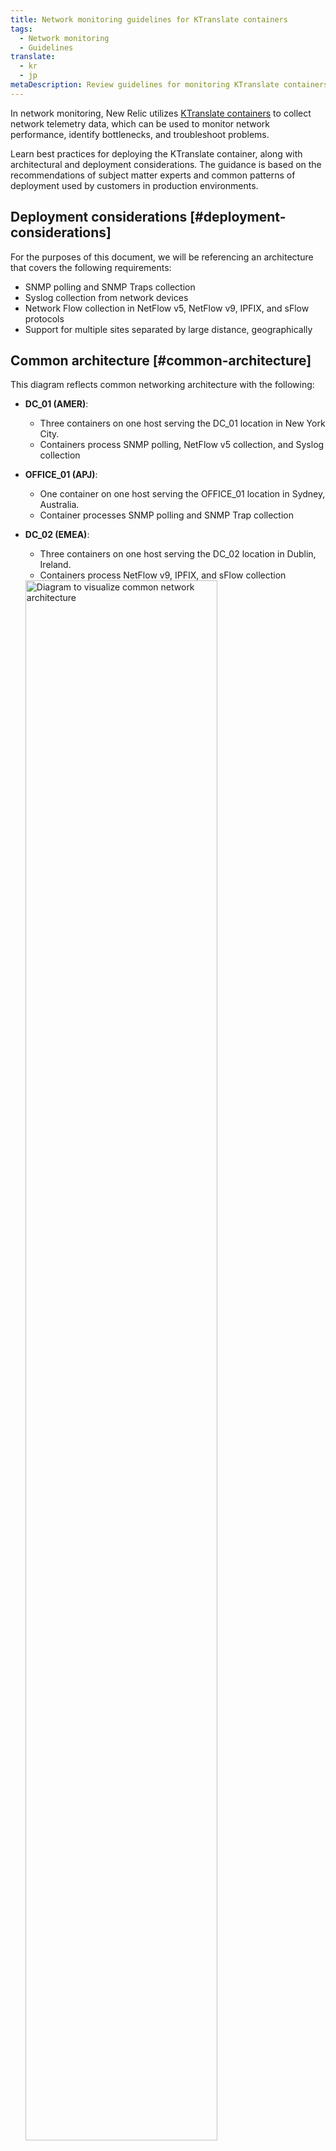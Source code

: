 ```yaml
---
title: Network monitoring guidelines for KTranslate containers
tags:
  - Network monitoring
  - Guidelines
translate:
  - kr
  - jp
metaDescription: Review guidelines for monitoring KTranslate containers.
---
```



In network monitoring, New Relic utilizes [KTranslate containers](https://github.com/kentik/ktranslate) to collect network telemetry data, which can be used to monitor network performance, identify bottlenecks, and troubleshoot problems.

Learn best practices for deploying the KTranslate container, along with architectural and deployment considerations. The guidance is based on the recommendations of subject matter experts and common patterns of deployment used by customers in production environments.

## Deployment considerations [#deployment-considerations]

For the purposes of this document, we will be referencing an architecture that covers the following requirements:

* SNMP polling and SNMP Traps collection
* Syslog collection from network devices
* Network Flow collection in NetFlow v5, NetFlow v9, IPFIX, and sFlow protocols
* Support for multiple sites separated by large distance, geographically

## Common architecture [#common-architecture]

<SideBySide>

  <Side>
    This diagram reflects common networking architecture with the following:

* **DC_01 (AMER)**: 
    * Three containers on one host serving the DC_01 location in New York City.
    * Containers process SNMP polling, NetFlow v5 collection, and Syslog collection
* **OFFICE_01 (APJ)**:
    * One container on one host serving the OFFICE_01 location in Sydney, Australia. 
    * Container processes SNMP polling and SNMP Trap collection
* **DC_02 (EMEA)**:
    * Three containers on one host serving the DC_02 location in Dublin, Ireland. 
    * Containers process NetFlow v9, IPFIX, and sFlow collection

  </Side>
  <Side>
    <img
    title="Common network architecture diagram"
    alt="Diagram to visualize common network architecture"
    src={networkCommonArchitecture}
    width="80%"
    height="80%"
/>
  </Side>
</SideBySide>

## Architectural considerations [#archictural-considerations]

### A container's task

There are some basic rules around what an individual container is capable of doing which are the main drivers when designing network deployment:

* Containers that collect SNMP data can also receive SNMP traps by default.
* Containers that receive Syslog data should run on their own.
* Containers that receive network flow data must be isolated based on the type of flow template being collected.

### Network Flow and Syslog containers [#about-containers]

Technically speaking, there is no requirement for a custom configuration file when using one of these containers. The default from the container image will work fine because all of the container settings are placed by flags at runtime. 

However, without a configuration file with entries in the devices section, the results sent to New Relic APIs will use `device_name` entries resolved via DNS from the IP address in the respective packet. There is support for providing a custom DNS server location at runtime, but full control with tagging is generally accomplished by providing your own entries with the `flow_only` setting set to `true`. Administrators will generally want to control this name so it aligns with the name sent in from SNMP polling the same device.

### Geography [#geography]

SNMP as a protocol, along with ICMP for ping, are generally deprioritized in modern networks. Additionally, SNMP is a UDP protocol that is sensitive to extended latency for round trip times. Care must be taken to create containers close to their target devices to protect from failed polling scenarios.

### Compute scale [#compute-scale]

The individual containers deployed with the KTranslate image are usually hosted on very small hosts and have minimal requirements as outlined in [our documentation](/docs/network-performance-monitoring/advanced/ktranslate-container-management/#container-requirements). However scaling this host’s CPU may be required in heavy polling scenarios. The primary motivator for scaling to a larger CPU footprint for a container is the amount of load presented to the task. In these situations it is normally better to run multiple containers to load balance instead of increasing the total size of your Docker host, which has underlying cost implications.

### Summary [#summary]

In the [common architecture example](#common-architecture) above, the following architectural considerations are in place:

* Each geographical location has its own local containers used to collect and forward data to New Relic.
* DC_01 has three containers:

    * Container 1: SNMP polling
    * Container 2: NetFlow v5 collection
    * Container 3: Syslog collection

    <Callout variant="tip" title="Recommendation">
    In DC_01 there is a Class B private subnet (/16). Care needs to be taken to split up discovery targets into manageable subnet sizes to ensure the job has time to complete.
    </Callout>

* OFFICE_01 uses a single container for SNMP polling with discovery against a /24 subnet.

* DC_02 has three containers, all dedicated to different templates in network flow collection:

    * Container 1: NetFlow v9
    * Container 2: IPFIX
    * Container 3: sFlow

    <Callout variant="tip" title="Recommendation">
    In DC_02, there is an even larger Class A private subnet (/8); however, since there is no need for a discovery in this location there are no concerns about scaling the jobs. Depending on flows-per-second, there may be a need in the future to scale out into additional containers. In a situation like this, you simply need to configure your network flow exporters to target different ports on the Docker host.
    </Callout>

Recommendations below will reference this sample networking architecture.

## Maintaining your deployment [#maintaining-deployment]

After initial installation, there are various techniques that are used to maintain the network monitoring observability footprint. Integrating configuration file changes with tools like Ansible are common, as is building GitOps pipelines around the architecture to support versioning and “guest” options where external teams can submit changes for review.

The most common need for ongoing maintenance is in keeping the list of target devices accurate. There are three main discovery methods to update target devices: 

<CollapserGroup>
<Collapser
    id="automatic-discovery"
    title="Automatic discovery (preferred)"
>
Automatic discovery is the process used by KTranslate to scan a target list of IP addresses and/or ranges, perform a liveness probe, and then run a basic SNMP walk of the MIB-2 System MIB to attempt matching the device to a known SNMP profile.

The container has embedded container runtime flags (`-snmp_discovery_min` and `-snmp_discovery_on_start`) that allow you to build a schedule of recurring SNMP discovery events. This automates discovery jobs against the targets from the `discovery` section in the configuration file, and then automatically updates the file with new devices and refreshes the service to accept the changes.

This is the native configuration pattern found if you follow the guided installation through the New Relic UI.

### Things to consider

Evaluate the pros and cons below to see if this discovery method is right for you.

<table>
    <thead>
        <tr>
            <th>
                Pros
            </th>
            <th>
                Cons
            </th>
        </tr>
    </thead>
    <tbody>
        <tr>
            <td>
                * Hands-off discovery for known IP ranges and SNMP community strings.
                * Automated correlation to the proper SNMP profile for each device.
                * Safety mechanisms are in place to prevent improper settings that could break your configuration file.
            </td>
            <td>
                * Requires a pre-existing target list of IP addresses and SNMP community strings/V3 authentication in the discovery section of the configuration file.
                * Large subnets are at risk of timeouts (we recommend /16 and above).
                * Teams that make use of device-specific user_tags in their configuration files will have extra work to ensure new devices have their tags updated.
            </td>
        </tr>
    </tbody>
</table>

### How to use this method [#how-to]

Using our example office location, your default initial configuration file would look like this:

```yml
devices: {}
trap:
  listen: '0.0.0.0:1620'
discovery:
  cidrs:
    - 192.168.0.0/24
  ignore_list: []
  debug: false
  ports:
    - 161
  default_communities:
    - public
  default_v3: null
  add_devices: true
  add_mibs: true
  threads: 4
  replace_devices: true
  check_all_ips: true
  use_snmp_v1: false
global:
  poll_time_sec: 300
  mib_profile_dir: /etc/ktranslate/profiles
  mibs_enabled:
    - IF-MIB
  timeout_ms: 3000
  retries: 0
```

Your associated Docker run command would look like this, replacing `$NR_LICENSE_KEY` and `$NR_ACCOUNT_ID`:

```yml
docker run -d --name ktranslate-nr-office01-snmp --restart unless-stopped --pull=always -p 162:1620/udp \
-v `pwd`/snmp-base.yaml:/snmp-base.yaml \
-e NEW_RELIC_API_KEY=$NR_LICENSE_KEY \
kentik/ktranslate:v2 \
  -snmp /snmp-base.yaml \
  -nr_account_id=$NR_ACCOUNT_ID \
  -metrics=jchf \
  -tee_logs=true \
  -service_name=nr-office01-snmp \
  -snmp_discovery_on_start=true \
  -snmp_discovery_min=180 \
  nr1.snmp
```
</Collapser>

<Collapser
    id="manual-discover"
    title="Manual discovery"
>
Manual discovery uses the same mechanism as automated discovery, but it gives you more control. With manual discovery, you can run a bespoke container ad hoc, which means that you can run it whenever you want and you can review and manipulate the results as needed. This is the preferred method for environments where tagging is prevalent or where there is a good amount of control from a centralized team adding new devices to the network. This reduces the need for full subnet scanning, which can be time-consuming and disruptive.

### Things to consider

Evaluate the pros and cons below to see if this discovery method is right for you.

<table>
    <thead>
        <tr>
            <th>
                Pros
            </th>
            <th>
                Cons
            </th>
        </tr>
    </thead>
    <tbody>
        <tr>
            <td>
                * Full control over the targets and results, including tag decoration.
                * Helps to prevent possible devices that are not in scope for your monitoring footprint.
                * Automated correlation to the proper SNMP profile for each device.
                * Safety mechanisms are in place to prevent improper settings that could break your configuration file.

            </td>
            <td>
                * An administrator must run the container on demand, and from the same Docker host that your production container runs on to ensure network/SNMP connectivity is tested properly.
                * Moving the results from the discovery into the production configuration file is a manual process that requires a restart of the production container in order to load the new settings.

            </td>
        </tr>
    </tbody>
</table>

### How to use this method

This discovery method follows the original deployment option for KTranslate, with the [steps outlined in our documentation](/docs/network-performance-monitoring/setup-performance-monitoring/snmp-performance-monitoring/#manual-container-setup). At a high level, the discovery process is:

1. Pull the latest version of the Docker image to your local machine.
2. Copy the sample `snmp-base.yaml` configuration file from the image to your local machine.
3. Edit the configuration file to update the `discovery` section with the settings you need for `cidrs` and `default_communities`.
4. Launch a short-lived container executing an ad-hoc discovery job.
5. Edit any changes needed to the resulting devices in your configuration file.
6. Copy the new devices from your discovery configuration file into the production container configuration file.
7. Restart your production container to load the new settings.

</Collapser>

<Collapser
    id="manual-device-addition"
    title="Manual device addition"
>
    The last option is to skip the entire discovery process and manually add devices directly into the production configuration file. In practice, it is fairly rare to see this pattern in use as the standard discovery options automatically match devices to their profiles, and ensure that your configuration file is formatted correctly. 

### Things to consider

Evaluate the pros and cons below to see if this discovery method is right for you.

<table>
    <thead>
        <tr>
            <th>
                Pros
            </th>
            <th>
                Cons
            </th>
        </tr>
    </thead>
    <tbody>
        <tr>
            <td>
                * Full control over the configuration of devices and their tag decorations.

            </td>
            <td>
                * Medium risk of misconfiguration in the settings. This method requires that you know the System Object Identifier (SysOID) of the device as well as understand the profile the device would target so you can identify which MIBs you want enabled (all of this is automated in discovery).
                * Still requires a restart of the production container to load the new settings.

            </td>
        </tr>
    </tbody>
</table>

### How to use this method

Here's an example of the device settings needed to successfully monitor an APC UPS:

```yml
devices:
 ups_snmpv2c__10.10.0.201:
   device_name: ups_snmpv2c
   device_ip: 10.10.0.201
   snmp_comm: public
   oid: .1.3.6.1.4.1.318.1.3.27
   mib_profile: apc_ups.yml
   provider: kentik-ups
   user_tags:
     owning_team: dc_ops
...
global:
  ...
  mibs_enabled:
  - ARISTA-BGP4V2-MIB
  - ARISTA-QUEUE-MIB
  - BGP4-MIB
  - CISCO-MEMORY-POOL-MIB
  - CISCO-PROCESS-MIB
  - HOST-RESOURCES-MIB
  - IF-MIB
  - OSPF-MIB
  - PowerNet-MIB_UPS
```

Required settings are outlined in detail in our documentation for [devices](/docs/network-performance-monitoring/advanced/advanced-config/#devices) and [global blocks](/docs/network-performance-monitoring/advanced/advanced-config/#global).
</Collapser>

</CollapserGroup>
